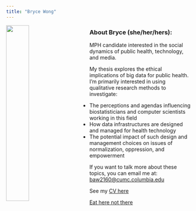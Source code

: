 ```yaml
---
title: "Bryce Wong"
---
```


<p>

<img src="images/profile.jpg" style="width:35%; margin-right: 50px" align="left">

### About Bryce (she/her/hers):

MPH candidate interested in the social dynamics of public health, technology, and media.

My thesis explores the ethical implications of big data for public health. I'm primarily interested in using qualitative research methods to investigate:

  * The perceptions and agendas influencing biostatisticians and computer scientists working in this field
  * How data infrastructures are designed and managed for health technology
  * The potential impact of such design and management choices on issues of normalization, oppression, and empowerment 

If you want to talk more about these topics, you can email me at: <baw2160@cumc.columbia.edu>

See my [CV here](CV.html)

[Eat here not there](dashboard_template.html)

</p>


